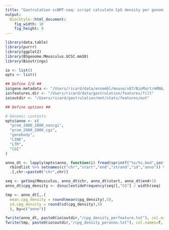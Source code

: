 ```yaml
---
title: "Gastrulation scNMT-seq: script calculate CpG density per genomic context"
output:
  BiocStyle::html_document: 
    fig_width: 10
    fig_height: 8
---
```


```r
library(data.table)
library(purrr)
library(ggplot2)
library(BSgenome.Mmusculus.UCSC.mm10)
library(Biostrings)
```

```r
io <- list()
opts <- list()

## Define I/O ##
io$gene.metadata <- "/Users/ricard/data/ensembl/mouse/v87/BioMart/mRNA/Mmusculus_genes_BioMart.87.txt"
io$features.dir <- "/Users/ricard/data/gastrulation/features/filt"
io$outdir <- "/Users/ricard/gastrulation/met/stats/features/out"

## Define options ##

# Genomic contexts
opts$anno <- c(
  "prom_2000_2000_noncgi", 
  "prom_2000_2000_cgi",
  "genebody",
  "LINE", 
  "LTR",
  "CGI"
)
```

<!-- Load feature metadata -->
```r
anno_dt <- lapply(opts$anno, function(i) fread(sprintf("%s/%s.bed",io$features.dir,i))) %>% 
  rbindlist %>% setnames(c("chr","start","end","strand","id","anno")) %>%
  .[,chr:=paste0("chr",chr)]
```

<!-- Calculate CpG density per feature -->
```r
seq <- getSeq(Mmusculus, anno_dt$chr, anno_dt$start, anno_dt$end+1)
anno_dt$cpg_density <- dinucleotideFrequency(seq)[,"CG"] / width(seq)
```

<!-- Calculate average CpG density per genomic context -->
```r
tmp <- anno_dt[,.(
  mean.cpg_density = round(mean(cpg_density),5), 
  sd.cpg_density = round(sd(cpg_density),5)
  ), by=c("anno")]
```

<!-- Save results -->
```r
fwrite(anno_dt, paste0(io$outdir,"/cpg_density_perfeature.txt"), col.names=T, quote=F, sep="\t")
fwrite(tmp, paste0(io$outdir,"/cpg_density_peranno.txt"), col.names=T, quote=F, sep="\t")
```


